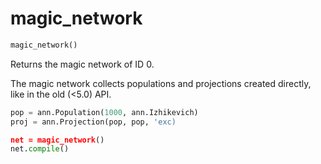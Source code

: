 # magic_network { #ANNarchy.core.Global.magic_network }

```python
magic_network()
```

Returns the magic network of ID 0.

The magic network collects populations and projections created directly, like in the old (<5.0) API.

```python
pop = ann.Population(1000, ann.Izhikevich)
proj = ann.Projection(pop, pop, 'exc)

net = magic_network()
net.compile()
```